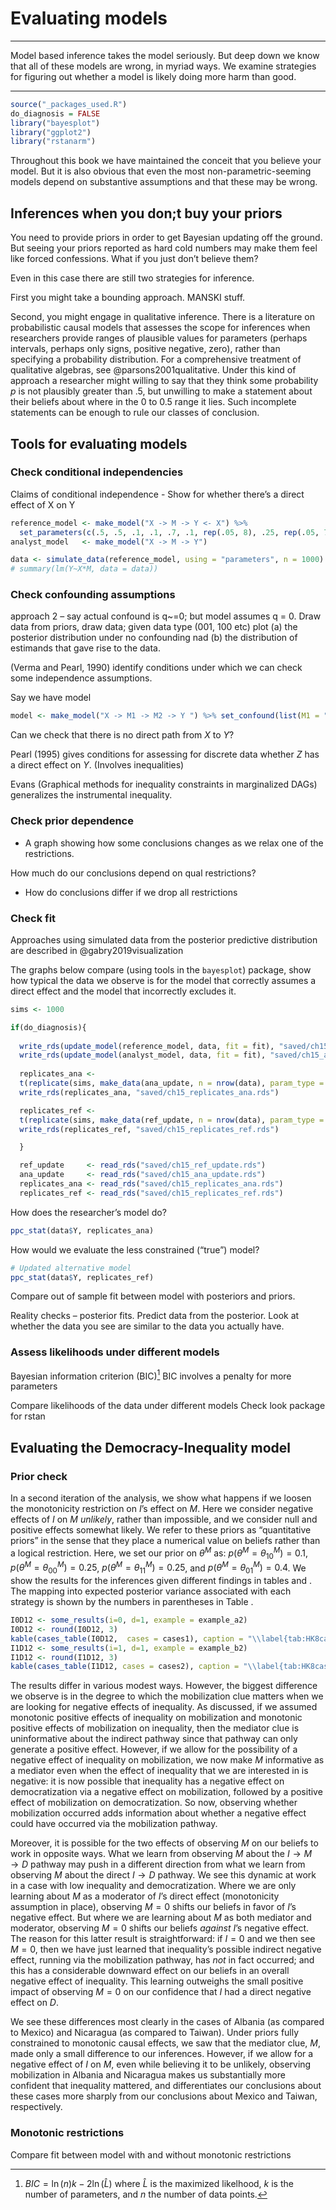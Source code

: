 # Evaluating models {#evaluation}

***

Model based inference takes the model seriously. But deep down we know that all of these models are wrong, in myriad ways. We examine strategies for figuring out whether a model is likely doing more harm than good.

***


```r
source("_packages_used.R")
do_diagnosis = FALSE
library("bayesplot")
library("ggplot2")
library("rstanarm")
```


Throughout this book we have maintained the conceit that you believe your model. But it is also obvious that even the most non-parametric-seeming models depend on substantive assumptions and that these may be wrong. 

## Inferences when you don;t buy your priors

You need to provide priors in order to get Bayesian updating off the ground. But seeing your priors reported as hard cold numbers may make them feel like forced confessions. What if you just don't believe them?

Even in this case there are still two strategies for inference.

First you might take a bounding approach. MANSKI stuff.

Second, you might engage in qualitative inference. There is a literature on probabilistic causal models that assesses the scope for inferences when researchers provide ranges of plausible values for parameters (perhaps intervals, perhaps only signs, positive negative, zero), rather than specifying a probability distribution. For a comprehensive treatment of qualitative algebras, see @parsons2001qualitative. Under this kind of approach  a researcher might willing to say that they think some probability $p$ is not plausibly  greater than .5,  but unwilling to make a statement about their beliefs about where in the $0$ to $0.5$ range it lies. Such incomplete statements can be enough to rule our classes of conclusion.



## Tools for evaluating models

### Check conditional independencies

Claims of conditional independence - Show for whether there's a direct effect of X on Y

```r
reference_model <- make_model("X -> M -> Y <- X") %>%
  set_parameters(c(.5, .5, .1, .1, .7, .1, rep(.05, 8), .25, rep(.05, 7)))
analyst_model   <- make_model("X -> M -> Y")

data <- simulate_data(reference_model, using = "parameters", n = 1000)
# summary(lm(Y~X*M, data = data))
```

### Check confounding assumptions

approach 2 -- say actual confound is q~=0; but model  assumes q = 0. Draw data from priors, draw data; given data type (001, 100 etc) plot (a) the posterior distribution under no confounding nad (b) the distribution of estimands that gave rise to the data.  


(Verma and Pearl, 1990) identify conditions under which we can check some independence assumptions.

Say we have model

```r
model <- make_model("X -> M1 -> M2 -> Y ") %>% set_confound(list(M1 = "Y[M2=1]>Y[M2=0]"))
```

Can we check that there is no direct path from $X$ to $Y$?

 Pearl (1995) gives conditions for assessing for discrete data whether $Z$ has a  direct effect on $Y$. (Involves inequalities)
 
Evans (Graphical methods for inequality constraints in marginalized DAGs) generalizes the instrumental inequality.
 
 
### Check prior dependence


- A graph showing how some conclusions changes as we relax one of the restrictions.

How much do our conclusions depend on qual restrictions?

- How do conclusions differ if we drop all restrictions

### Check fit

Approaches using simulated data from the posterior predictive distribution  are described in @gabry2019visualization

The graphs below compare (using tools in the `bayesplot`) package, show how typical the data we observe is for the model that correctly assumes a direct effect and the model that incorrectly excludes it. 


```r

sims <- 1000

if(do_diagnosis){
  
  write_rds(update_model(reference_model, data, fit = fit), "saved/ch15_ref_update.rds") 
  write_rds(update_model(analyst_model, data, fit = fit), "saved/ch15_ana_update.rds") 
  
  replicates_ana <- 
  t(replicate(sims, make_data(ana_update, n = nrow(data), param_type = "posterior_draw")$Y))
  write_rds(replicates_ana, "saved/ch15_replicates_ana.rds") 

  replicates_ref <- 
  t(replicate(sims, make_data(ref_update, n = nrow(data), param_type = "posterior_draw")$Y))
  write_rds(replicates_ref, "saved/ch15_replicates_ref.rds") 

  }

  ref_update     <- read_rds("saved/ch15_ref_update.rds") 
  ana_update     <- read_rds("saved/ch15_ana_update.rds") 
  replicates_ana <- read_rds("saved/ch15_replicates_ana.rds") 
  replicates_ref <- read_rds("saved/ch15_replicates_ref.rds") 

```


How does the researcher's model do?

```r
ppc_stat(data$Y, replicates_ana)

```

How would we evaluate the less constrained ("true") model?

```r
# Updated alternative model
ppc_stat(data$Y, replicates_ref)
```

<!-- - Generate equivalent of an R^2. Using posterior, make predictions for all the cases, say, on Y. How much lower is the error from that prediction than from the  -->

Compare out of sample fit between model with posteriors and priors. 

Reality checks -- posterior fits. Predict data from the posterior. Look at whether the data you see are similar to the data you actually have. 

### Assess likelihoods under different models

Bayesian information criterion (BIC)^[$BIC = \ln(n)k - 2\ln(\hat{L})$ where $\hat{L}$ is the maximized likelhood, $k$ is the number of parameters, and $n$ the number of data points.]
BIC involves a penalty for more parameters


Compare likelihoods of the data under different models
Check look package for rstan


## Evaluating the Democracy-Inequality model


### Prior check
In a second iteration of the analysis, we show what happens if we loosen the monotonicity restriction on $I$'s effect on $M$. Here we  consider negative effects of $I$ on $M$ *unlikely*, rather than impossible, and we consider null and positive effects somewhat likely. We refer to these priors as "quantitative priors" in the sense that they place a numerical value on beliefs rather than a logical restriction. Here, we set our prior on $\theta^M$ as: $p(\theta^M=\theta^M_{10})=0.1$, $p(\theta^M=\theta^M_{00})=0.25$, $p(\theta^M=\theta^M_{11})=0.25$, and $p(\theta^M=\theta^M_{01})=0.4$. We show the results for the inferences given different findings in tables \ref{tab:HK8cases1quant} and \ref{tab:HK8cases2quant}. The mapping into expected posterior variance associated with each strategy is shown by the numbers in parentheses in  Table \ref{CaseLearn}.

```r
I0D12 <- some_results(i=0, d=1, example = example_a2)
I0D12 <- round(I0D12, 3)
kable(cases_table(I0D12,  cases = cases1), caption = "\\label{tab:HK8cases1quant} Four cases with low inequality and  democratization. Question of interest: Was low inequality a cause of democracy? Table shows posterior beliefs for different data for 4 cases given information on $M$ or $P$. Data from Haggard and Kaufman (2012). Analyses here use priors assuming quantitative restrictions.")
I1D12 <- some_results(i=1, d=1, example = example_b2)
I1D12 <- round(I1D12, 3)
kable(cases_table(I1D12, cases = cases2), caption = "\\label{tab:HK8cases2} Four cases with high inequality and  democratization. Question of interest: Was high inequality a cause of democratization? Table shows posterior beliefs for different data for 4 cases given information on $M$ or $P$. Data from Haggard and Kaufman (2012). Analyses here use priors assuming quantitative restrictions.")

```


The results differ in various modest ways. However, the biggest difference we observe is in the degree to which the mobilization clue matters when we are looking for negative effects of inequality. As discussed, if we assumed monotonic positive effects of inequality on mobilization and monotonic positive effects of mobilization on inequality, then the mediator clue is uninformative about the indirect pathway since that pathway can only generate a positive effect. However, if we allow for the possibility of a negative effect of inequality on mobilization, we now make $M$ informative as a mediator even when the effect of inequality that we are interested in is negative: it is now possible that inequality has a negative effect on democratization via a negative effect on mobilization, followed by a positive effect of mobilization on democratization. So now, observing whether mobilization occurred adds information about whether a negative effect could have occurred via the mobilization pathway. 

Moreover, it is possible for the two effects of observing $M$ on our beliefs to work in opposite ways. What we learn from observing $M$ about the $I \rightarrow M \rightarrow D$ pathway may push in a different direction from what we learn from observing $M$ about the direct $I \rightarrow D$ pathway. We see this dynamic at work in a case with low inequality and democratization. Where we are only learning about $M$ as a moderator of $I$'s direct effect (monotonicity assumption in place), observing $M=0$ shifts our beliefs in favor of $I$'s negative effect. But where we are learning about $M$ as both mediator and moderator, observing $M=0$ shifts our beliefs *against* $I$'s negative effect. The reason for this latter result is straightforward: if $I=0$ and we then see $M=0$, then we have just learned that inequality's possible indirect negative effect, running via the mobilization pathway, has *not* in fact occurred; and this has a considerable downward effect on our beliefs in an overall negative effect of inequality. This learning outweighs the small positive impact of observing $M=0$ on our confidence that $I$ had a direct negative effect on $D$.

We see these differences most clearly in the cases of Albania (as compared to Mexico) and Nicaragua (as compared to Taiwan). Under priors fully constrained to monotonic causal effects, we saw that the mediator clue, $M$, made only a small difference to our inferences. However, if we allow for a negative effect of $I$ on $M$, even while believing it to be unlikely, observing mobilization in Albania and Nicaragua makes us substantially more confident that inequality mattered, and differentiates our conclusions about these cases more sharply from our conclusions about Mexico and Taiwan, respectively. 


### Monotonic restrictions

Compare fit between model with and without monotonic restrictions


